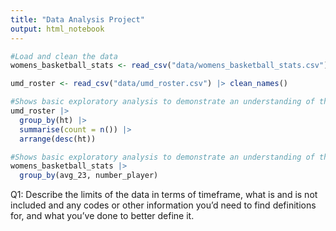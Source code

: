 ```yaml
---
title: "Data Analysis Project"
output: html_notebook
---
```


```r
#Load and clean the data
womens_basketball_stats <- read_csv("data/womens_basketball_stats.csv") |> clean_names()

umd_roster <- read_csv("data/umd_roster.csv") |> clean_names()
```

```r
#Shows basic exploratory analysis to demonstrate an understanding of the dataset, including the number of rows and columns, any obvious limitations or flaws and any reasons why it might not be able to answer the questions you've listed last week.
umd_roster |>
  group_by(ht) |>
  summarise(count = n()) |>
  arrange(desc(ht))

```

```r
#Shows basic exploratory analysis to demonstrate an understanding of the dataset, including the number of rows and columns, any obvious limitations or flaws and any reasons why it might not be able to answer the questions you've listed last week.
womens_basketball_stats |>
  group_by(avg_23, number_player)
```

Q1: Describe the limits of the data in terms of timeframe, what is and is not included and any codes or other information you'd need to find definitions for, and what you've done to better define it.
